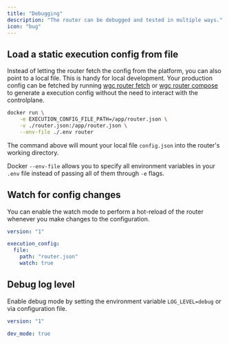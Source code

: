 ---
title: "Debugging"
description: "The router can be debugged and tested in multiple ways."
icon: "bug"
---

## Load a static execution config from file

Instead of letting the router fetch the config from the platform, you can also point to a local file. This is handy for local development. Your production config can be fetched by running [wgc router fetch](/cli/router/fetch) or [wgc router compose](/cli/router/compose) to generate a execution config without the need to interact with the controlplane.

```bash
docker run \
    -e EXECUTION_CONFIG_FILE_PATH=/app/router.json \
    -v ./router.json:/app/router.json \
    --env-file ./.env router
```

The command above will mount your local file `config.json` into the router's working directory.

Docker `--env-file` allows you to specify all environment variables in your `.env` file instead of passing all of them through `-e` flags.

## Watch for config changes

You can enable the watch mode to perform a hot-reload of the router whenever you make changes to the configuration.

```yaml
version: "1"

execution_config:
  file:
    path: "router.json"
    watch: true
```

## Debug log level

Enable debug mode by setting the environment variable `LOG_LEVEL=debug` or via configuration file.

```yaml config.yaml
version: "1"

dev_mode: true
```

